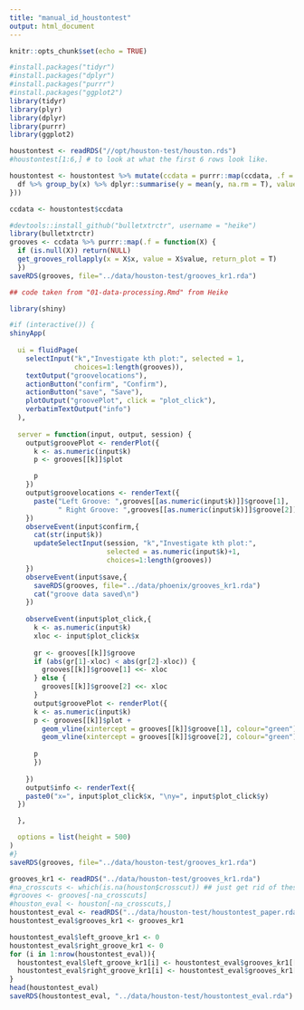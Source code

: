 ```yaml
---
title: "manual_id_houstontest"
output: html_document
---
```


```r
knitr::opts_chunk$set(echo = TRUE)
```

```r
#install.packages("tidyr")
#install.packages("dplyr")
#install.packages("purrr")
#install.packages("ggplot2")
library(tidyr)
library(plyr)
library(dplyr)
library(purrr)
library(ggplot2)

houstontest <- readRDS("//opt/houston-test/houston.rds")
#houstontest[1:6,] # to look at what the first 6 rows look like.  
```

```r
houstontest <- houstontest %>% mutate(ccdata = purrr::map(ccdata, .f = function(df){
  df %>% group_by(x) %>% dplyr::summarise(y = mean(y, na.rm = T), value = mean(value, na.rm = T))
}))

ccdata <- houstontest$ccdata

```

```r
#devtools::install_github("bulletxtrctr", username = "heike")
library(bulletxtrctr)
grooves <- ccdata %>% purrr::map(.f = function(X) {
  if (is.null(X)) return(NULL) 
  get_grooves_rollapply(x = X$x, value = X$value, return_plot = T)
  })
saveRDS(grooves, file="../data/houston-test/grooves_kr1.rda")
```

```r
## code taken from "01-data-processing.Rmd" from Heike

library(shiny)

#if (interactive()) {
shinyApp(
  
  ui = fluidPage(
    selectInput("k","Investigate kth plot:", selected = 1,
                choices=1:length(grooves)),
    textOutput("groovelocations"),
    actionButton("confirm", "Confirm"),
    actionButton("save", "Save"),
    plotOutput("groovePlot", click = "plot_click"),
    verbatimTextOutput("info")
  ),
  
  server = function(input, output, session) {
    output$groovePlot <- renderPlot({
      k <- as.numeric(input$k)
      p <- grooves[[k]]$plot 

      p
    })
    output$groovelocations <- renderText({
      paste("Left Groove: ",grooves[[as.numeric(input$k)]]$groove[1], 
            " Right Groove: ",grooves[[as.numeric(input$k)]]$groove[2])
    })
    observeEvent(input$confirm,{
      cat(str(input$k))
      updateSelectInput(session, "k","Investigate kth plot:", 
                        selected = as.numeric(input$k)+1,
                        choices=1:length(grooves))
    })
    observeEvent(input$save,{
      saveRDS(grooves, file="../data/phoenix/grooves_kr1.rda")
      cat("groove data saved\n")
    })
    
    observeEvent(input$plot_click,{
      k <- as.numeric(input$k)
      xloc <- input$plot_click$x
      
      gr <- grooves[[k]]$groove
      if (abs(gr[1]-xloc) < abs(gr[2]-xloc)) {
        grooves[[k]]$groove[1] <<- xloc
      } else {
        grooves[[k]]$groove[2] <<- xloc
      }
      output$groovePlot <- renderPlot({ 
      k <- as.numeric(input$k)
      p <- grooves[[k]]$plot + 
        geom_vline(xintercept = grooves[[k]]$groove[1], colour="green") +
        geom_vline(xintercept = grooves[[k]]$groove[2], colour="green")
    
      p
      })
  
    })
    output$info <- renderText({
    paste0("x=", input$plot_click$x, "\ny=", input$plot_click$y)
  })

  },

  options = list(height = 500)
)
#}
saveRDS(grooves, file="../data/houston-test/grooves_kr1.rda")

```



```r
grooves_kr1 <- readRDS("../data/houston-test/grooves_kr1.rda")
#na_crosscuts <- which(is.na(houston$crosscut)) ## just get rid of these before doing the ShinyApp in the future! 
#grooves <- grooves[-na_crosscuts]
#houston_eval <- houston[-na_crosscuts,]
houstontest_eval <- readRDS("../data/houston-test/houstontest_paper.rda")
houstontest_eval$grooves_kr1 <- grooves_kr1
```


```r

houstontest_eval$left_groove_kr1 <- 0
houstontest_eval$right_groove_kr1 <- 0
for (i in 1:nrow(houstontest_eval)){
  houstontest_eval$left_groove_kr1[i] <- houstontest_eval$grooves_kr1[[i]]$groove[1]
  houstontest_eval$right_groove_kr1[i] <- houstontest_eval$grooves_kr1[[i]]$groove[2]
}
head(houstontest_eval)
saveRDS(houstontest_eval, "../data/houston-test/houstontest_eval.rda")
```